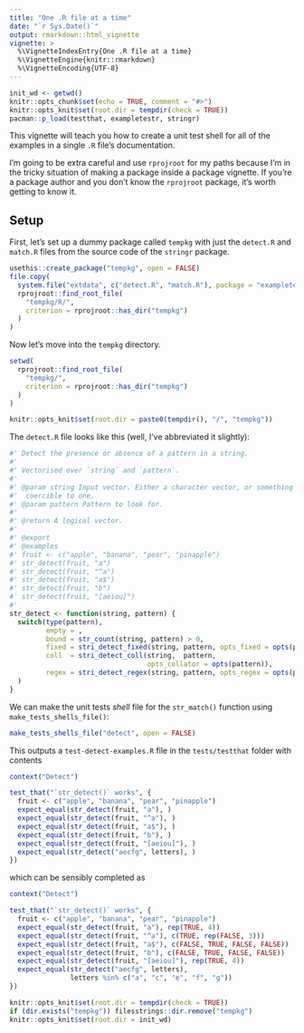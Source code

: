 ```yaml
---
title: "One .R file at a time"
date: "`r Sys.Date()`"
output: rmarkdown::html_vignette
vignette: >
  %\VignetteIndexEntry{One .R file at a time}
  %\VignetteEngine{knitr::rmarkdown}
  %\VignetteEncoding{UTF-8}
---
```


```r
init_wd <- getwd()
knitr::opts_chunk$set(echo = TRUE, comment = "#>")
knitr::opts_knit$set(root.dir = tempdir(check = TRUE))
pacman::p_load(testthat, exampletestr, stringr)
```

This vignette will teach you how to create a unit test shell for all of the examples in a single `.R` file's documentation.

I'm going to be extra careful and use `rprojroot` for my paths because I'm in the tricky situation of making a package inside a package vignette. If you're a package author and you don't know the `rprojroot` package, it's worth getting to know it.


## Setup

First, let's set up a dummy package called `tempkg` with just the `detect.R` and `match.R` files from the source code of the `stringr` package.

```r
usethis::create_package("tempkg", open = FALSE)
file.copy(
  system.file("extdata", c("detect.R", "match.R"), package = "exampletestr"), 
  rprojroot::find_root_file(
    "tempkg/R/", 
    criterion = rprojroot::has_dir("tempkg")
  )
)
```

Now let's move into the `tempkg` directory.

```r
setwd(
  rprojroot::find_root_file(
    "tempkg/", 
    criterion = rprojroot::has_dir("tempkg")
  )
)
```

```r
knitr::opts_knit$set(root.dir = paste0(tempdir(), "/", "tempkg"))
```

The `detect.R` file looks like this (well, I've abbreviated it slightly):
```r
#' Detect the presence or absence of a pattern in a string.
#'
#' Vectorised over `string` and `pattern`.
#'
#' @param string Input vector. Either a character vector, or something
#'  coercible to one.
#' @param pattern Pattern to look for.
#'
#' @return A logical vector.
#' 
#' @export
#' @examples
#' fruit <- c("apple", "banana", "pear", "pinapple")
#' str_detect(fruit, "a")
#' str_detect(fruit, "^a")
#' str_detect(fruit, "a$")
#' str_detect(fruit, "b")
#' str_detect(fruit, "[aeiou]")
#'
str_detect <- function(string, pattern) {
  switch(type(pattern),
         empty = ,
         bound = str_count(string, pattern) > 0,
         fixed = stri_detect_fixed(string, pattern, opts_fixed = opts(pattern)),
         coll  = stri_detect_coll(string,  pattern, 
                                  opts_collator = opts(pattern)),
         regex = stri_detect_regex(string, pattern, opts_regex = opts(pattern))
  )
}
```

We can make the unit tests _shell_ file for the `str_match()` function using  `make_tests_shells_file()`:

```r
make_tests_shells_file("detect", open = FALSE)
```

This outputs a `test-detect-examples.R` file in the `tests/testthat` folder with contents
```r
context("Detect")

test_that("`str_detect()` works", {
  fruit <- c("apple", "banana", "pear", "pinapple")
  expect_equal(str_detect(fruit, "a"), )
  expect_equal(str_detect(fruit, "^a"), )
  expect_equal(str_detect(fruit, "a$"), )
  expect_equal(str_detect(fruit, "b"), )
  expect_equal(str_detect(fruit, "[aeiou]"), )
  expect_equal(str_detect("aecfg", letters), )
})
```

which can be sensibly completed as

```r
context("Detect")

test_that("`str_detect()` works", {
  fruit <- c("apple", "banana", "pear", "pinapple")
  expect_equal(str_detect(fruit, "a"), rep(TRUE, 4))
  expect_equal(str_detect(fruit, "^a"), c(TRUE, rep(FALSE, 3)))
  expect_equal(str_detect(fruit, "a$"), c(FALSE, TRUE, FALSE, FALSE))
  expect_equal(str_detect(fruit, "b"), c(FALSE, TRUE, FALSE, FALSE))
  expect_equal(str_detect(fruit, "[aeiou]"), rep(TRUE, 4))
  expect_equal(str_detect("aecfg", letters), 
               letters %in% c("a", "c", "e", "f", "g"))
})
```


```r
knitr::opts_knit$set(root.dir = tempdir(check = TRUE))
if (dir.exists("tempkg")) filesstrings::dir.remove("tempkg")
knitr::opts_knit$set(root.dir = init_wd)
```


